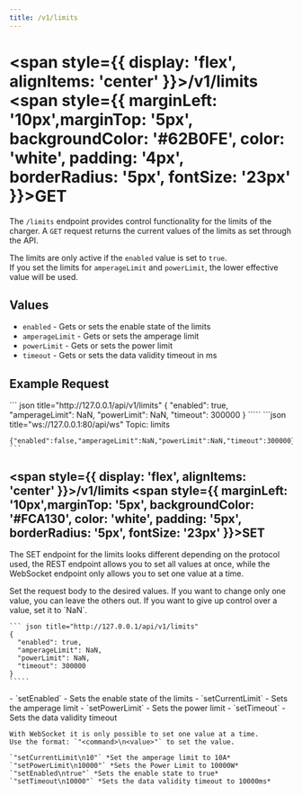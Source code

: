 ```yaml
---
title: /v1/limits
---
```



#
# <span style={{ display: 'flex', alignItems: 'center' }}>/v1/limits <span style={{ marginLeft: '10px',marginTop: '5px', backgroundColor: '#62B0FE', color: 'white', padding: '4px', borderRadius: '5px', fontSize: '23px' }}>GET</span></span>

The `/limits` endpoint provides control functionality for the limits of the charger. A `GET` request returns the current values of the limits as set through the API.  


The limits are only active if the `enabled` value is set to `true`.  
If you set the limits for `amperageLimit` and `powerLimit`, the lower effective value will be used.

## Values
- `enabled` - Gets or sets the enable state of the limits
- `amperageLimit` - Gets or sets the amperage limit
- `powerLimit` - Gets or sets the power limit
- `timeout` - Gets or sets the data validity timeout in ms

## Example Request


<Tabs>
  <TabItem value="rest" label="REST" default>
    ``` json title="http://127.0.0.1/api/v1/limits"
    {
      "enabled": true,
      "amperageLimit": NaN,
      "powerLimit": NaN,
      "timeout": 300000
    }
    `````
  </TabItem>
  <TabItem value="ws" label="WebSocket">
    ```json title="ws://127.0.0.1:80/api/ws"
    Topic: limits

    {"enabled":false,"amperageLimit":NaN,"powerLimit":NaN,"timeout":300000}
    ```
  </TabItem>
</Tabs>

## <span style={{ display: 'flex', alignItems: 'center' }}>/v1/limits <span style={{ marginLeft: '10px',marginTop: '5px', backgroundColor: '#FCA130', color: 'white', padding: '5px', borderRadius: '5px', fontSize: '23px' }}>SET</span></span>
  The SET endpoint for the limits looks different depending on the protocol used, the REST endpoint allows you to set all values at once, while the WebSocket endpoint only allows you to set one value at a time. 

<Tabs>
  <TabItem value="rest" label="REST" default>
    Set the request body to the desired values. If you want to change only one value, you can leave the others out.  
    If you want to give up control over a value, set it to `NaN`.



    ``` json title="http://127.0.0.1/api/v1/limits"
    {
      "enabled": true,
      "amperageLimit": NaN,
      "powerLimit": NaN,
      "timeout": 300000
    }
    `````
  </TabItem>
  <TabItem value="ws" label="WebSocket">
    - `setEnabled` - Sets the enable state of the limits
    - `setCurrentLimit` - Sets the amperage limit
    - `setPowerLimit` - Sets the power limit
    - `setTimeout` - Sets the data validity timeout

    With WebSocket it is only possible to set one value at a time.  
    Use the format: `"<command>\n<value>"` to set the value.

    `"setCurrentLimit\n10"` *Set the amperage limit to 10A*   
    `"setPowerLimit\n10000"` *Sets the Power Limit to 10000W*  
    `"setEnabled\ntrue"` *Sets the enable state to true*  
    `"setTimeout\n10000"` *Sets the data validity timeout to 10000ms* 

  </TabItem>
</Tabs>
